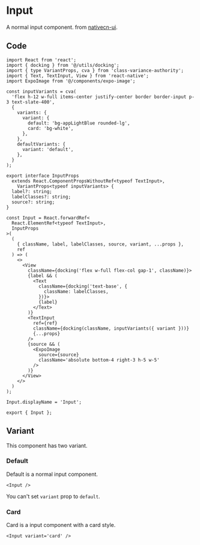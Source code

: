 # Input

A normal input component. from [nativecn-ui](https://nativecn.mintlify.app/input).

## Code

```tsx filename="input.tsx" copy
import React from 'react';
import { docking } from '@/utils/docking';
import { type VariantProps, cva } from 'class-variance-authority';
import { Text, TextInput, View } from 'react-native';
import ExpoImage from '@/components/expo-image';

const inputVariants = cva(
  'flex h-12 w-full items-center justify-center border border-input p-3 text-slate-400',
  {
    variants: {
      variant: {
        default: 'bg-appLightBlue rounded-lg',
        card: 'bg-white',
      },
    },
    defaultVariants: {
      variant: 'default',
    },
  }
);

export interface InputProps
  extends React.ComponentPropsWithoutRef<typeof TextInput>,
    VariantProps<typeof inputVariants> {
  label?: string;
  labelClasses?: string;
  source?: string;
}

const Input = React.forwardRef<
  React.ElementRef<typeof TextInput>,
  InputProps
>(
  (
    { className, label, labelClasses, source, variant, ...props },
    ref
  ) => (
    <>
      <View
        className={docking('flex w-full flex-col gap-1', className)}>
        {label && (
          <Text
            className={docking('text-base', {
              className: labelClasses,
            })}>
            {label}
          </Text>
        )}
        <TextInput
          ref={ref}
          className={docking(className, inputVariants({ variant }))}
          {...props}
        />
        {source && (
          <ExpoImage
            source={source}
            className='absolute bottom-4 right-3 h-5 w-5'
          />
        )}
      </View>
    </>
  )
);

Input.displayName = 'Input';

export { Input };
```

## Variant

This component has two variant.

### Default

Default is a normal input component.

```tsx filename="input.tsx" copy
<Input />
```

You can't set `variant` prop to `default`.

### Card

Card is a input component with a card style.

```tsx filename="input.tsx" copy
<Input variant='card' />
```
